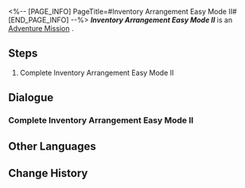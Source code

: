 <%-- [PAGE_INFO]
PageTitle=#Inventory Arrangement Easy Mode II#
[END_PAGE_INFO] --%>
{{Stub|Dialogue.}}
{{Mission Infobox
|id            = 8025229
|title         = 
|image         = <!--Mission Inventory Arrangement Easy Mode II.png-->
|type          = Adventure
|event_name    = 
|chapter       = 
|requirements  = 
|summary       = <!--official mission summary from Fate's Atlas-->
|characters    = Trailblazer
|startLocation = [[<!--starting world-->]] - [[<!--starting area-->]]
|world         = <!--starting world-->
|area          = <!--starting area-->
|prev          = 
|next          = 
|rewards       = 
}}
'''''Inventory Arrangement Easy Mode II''''' is an [[Adventure Mission]]<!--in [world]-->.

==Steps==
# Complete Inventory Arrangement Easy Mode II

<!--
==Gameplay Notes==

--><!--
==Trial Character==

-->
==Dialogue==
{{Stub Dialogue}}
===Complete Inventory Arrangement Easy Mode II===
{{Mission Description|type=adventure|location=<!--to be added-->|Complete Inventory Arrangement Easy Mode II}}
{{Dialogue Start}}
:{{tx}}
{{Dialogue End}}

==Other Languages==
{{Other Languages
|en   = Inventory Arrangement Easy Mode II
|zhs  = 「码放货物」简单模式II
|zht  = 「堆放貨物」簡單模式II
|ja   = 「貨物整理」難易度・簡単II
|ko   = 「화물 적재」 쉬움 모드 II
|es   = Cargamento de mercancía: modo fácil&nbsp;II
|fr   = Mode facile II de Gestion du chargement
|ru   = Погрузка товара - Простой режим II
|th   = โหลดสินค้าโหมดง่าย II
|vi   = "Sắp Xếp Hàng Hóa" Chế Độ Dễ II
|de   = Lagerverwaltung – Leichter Modus II
|id   = "Penataan Barang" Mode Gampang II
|pt   = Organização de Inventário - Modo Fácil II
}}

==Change History==
{{Change History|2.5}}
